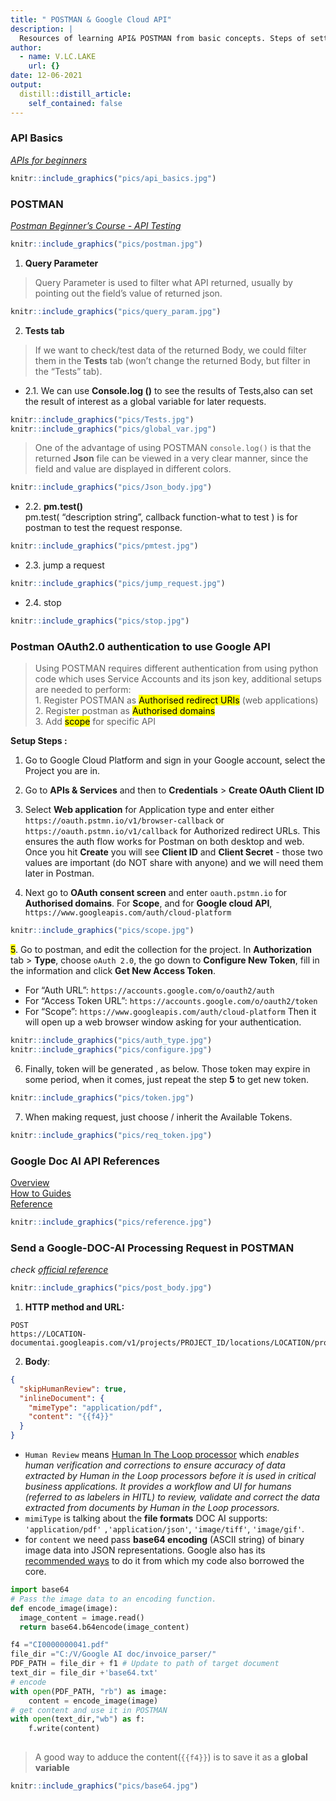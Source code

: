 ```yaml
---
title: " POSTMAN & Google Cloud API"
description: |
  Resources of learning API& POSTMAN from basic concepts. Steps of setting up OAuth2.0 authentication for Google cloud API on POSTMAN. How to send Google-DOC-AI processing request in POSTMAN
author:
  - name: V.LC.LAKE
    url: {}
date: 12-06-2021
output:
  distill::distill_article:
    self_contained: false
---
```

### API Basics
*[APIs for beginners](https://www.youtube.com/watch?v=GZvSYJDk-us&t=5753s)* 
```r
knitr::include_graphics("pics/api_basics.jpg")
```

### POSTMAN 
*[Postman Beginner's Course - API Testing](https://www.youtube.com/watch?v=VywxIQ2ZXw4&t=3776s)*   
```r
knitr::include_graphics("pics/postman.jpg")
```
1. **Query Parameter**   

> Query Parameter is used to filter what API returned, usually by pointing out the field’s value of returned json.

```r
knitr::include_graphics("pics/query_param.jpg")
```   
2. **Tests tab**   

> If we want to check/test data of the returned Body, we could filter them in the **Tests** tab (won't change the returned Body, but filter in the "Tests" tab).

- 2.1. We can use **Console.log ()** to see the results of Tests,also can set the result of interest as a global variable for later requests.    

```r
knitr::include_graphics("pics/Tests.jpg")
knitr::include_graphics("pics/global_var.jpg")
```   

>  One of the advantage of using POSTMAN `console.log()` is that the returned **Json** file can be viewed in a very clear manner, since the field and value are displayed in different colors.   

```r
knitr::include_graphics("pics/Json_body.jpg")
``` 

- 2.2. **pm.test()**   
pm.test( “description string”, callback function-what to test ) is for postman to test the request response. 

```r
knitr::include_graphics("pics/pmtest.jpg")
```   

- 2.3. jump a request   

```r
knitr::include_graphics("pics/jump_request.jpg")
```      

- 2.4. stop   

```r
knitr::include_graphics("pics/stop.jpg")
```       

### Postman OAuth2.0 authentication to use Google API   
> Using POSTMAN requires different authentication from using python code which uses Service Accounts and its json key, additional setups are needed to perform:   
1. Register POSTMAN as <mark>Authorised redirect URIs</mark> (web applications)      
2. Register postman as <mark>Authorised domains</mark>    
3. Add <mark>scope</mark> for specific API         

**Setup Steps :**       

1.	Go to Google Cloud Platform and sign in your Google account, select the Project you are in.   
2.	Go to **APIs & Services** and then to **Credentials** > **Create OAuth Client ID**

3.	Select **Web application** for Application type and enter either `https://oauth.pstmn.io/v1/browser-callback`  or `https://oauth.pstmn.io/v1/callback`  for Authorized redirect URLs. This ensures the auth flow works for Postman on both desktop and web. Once you hit **Create** you will see **Client ID** and **Client Secret** - those two values are important (do NOT share with anyone) and we will need them later in Postman.    

4.	Next go to **OAuth consent screen** and enter `oauth.pstmn.io` for **Authorised domains**. For **Scope**, and for **Google cloud API**, ` https://www.googleapis.com/auth/cloud-platform`    

```r
knitr::include_graphics("pics/scope.jpg")
```     
<mark>5</mark>.	Go to postman, and edit the collection for the project. In **Authorization** tab > **Type**,  choose `oAuth 2.0`, the go down to **Configure New Token**, fill in the information and click **Get New Access Token**.      

- For “Auth URL”:  `https://accounts.google.com/o/oauth2/auth   `
- For “Access Token URL”:  `https://accounts.google.com/o/oauth2/token   `
- For “Scope”:  `https://www.googleapis.com/auth/cloud-platform    `
 Then it will open up a web browser window asking for your authentication.

```r
knitr::include_graphics("pics/auth_type.jpg")    
knitr::include_graphics("pics/configure.jpg")
```      

6.	Finally, token will be generated , as below. Those token may expire in some period, when it comes, just repeat the step **5** to get new token.      

```r
knitr::include_graphics("pics/token.jpg")
```      

7.	When making request, just choose / inherit the Available Tokens.  

```r
knitr::include_graphics("pics/req_token.jpg")
```      

### Google Doc AI API References   
[ Overview ](https://cloud.google.com/document-ai/docs)  
[ How to Guides ](https://cloud.google.com/document-ai/docs/how-to)     
[ Reference ](https://cloud.google.com/document-ai/docs/apis)

```r
knitr::include_graphics("pics/reference.jpg")
```     

### Send a Google-DOC-AI Processing Request in POSTMAN  
*check [ official reference ](https://cloud.google.com/document-ai/docs/send-request)*     

```r
knitr::include_graphics("pics/post_body.jpg")
```    

1. **HTTP method and URL:**    
```
POST 
https://LOCATION-documentai.googleapis.com/v1/projects/PROJECT_ID/locations/LOCATION/processors/PROCESSOR_ID:process 
```   
2. **Body**:      
```json
{
  "skipHumanReview": true,
  "inlineDocument": {
    "mimeType": "application/pdf",
    "content": "{{f4}}"
  }
}
```      

  - `Human Review` means [Human In The Loop processor](https://cloud.google.com/document-ai/hitl) which *enables human verification and corrections to ensure accuracy of data extracted by Human in the Loop processors before it is used in critical business applications. It provides a workflow and UI for humans (referred to as labelers in HITL) to review, validate and correct the data extracted from documents by Human in the Loop processors.*    
  - `mimiType` is talking about the **file formats** DOC AI supports:    
    `'application/pdf'` `,'application/json'`, `'image/tiff'`, `'image/gif'`.
  - for `content` we need pass **base64 encoding** (ASCII string) of binary image data into JSON representations. Google also has its [recommended ways](https://cloud.google.com/vision/docs/base64) to do it from which my code also borrowed the core.  
  
```python
import base64
# Pass the image data to an encoding function.
def encode_image(image):
  image_content = image.read()
  return base64.b64encode(image_content)

f4 ="CI0000000041.pdf"
file_dir ="C:/V/Google AI doc/invoice_parser/"
PDF_PATH = file_dir + f1 # Update to path of target document
text_dir = file_dir +'base64.txt'
# encode
with open(PDF_PATH, "rb") as image:
    content = encode_image(image)
# get content and use it in POSTMAN
with open(text_dir,"wb") as f:
    f.write(content)
  
```             
> A good way to adduce the content(`{{f4}}`) is to save it as a **global variable**     

```r
knitr::include_graphics("pics/base64.jpg")
```  




